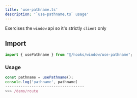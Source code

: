 ```yaml
---
title: 'use-pathname.ts'
description: '`use-pathname.ts` usage'
---
```

Exercises the `window` api so it's strictly `client` only

## Import
```ts
import { usePathname } from "@/hooks/window/use-pathname";
```


### Usage
```ts
const pathname = usePathname();
console.log('pathname', pathname)
------------------------------------
>>> /demo/route
```